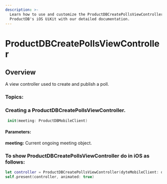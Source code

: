 ```yaml
---
description: >-
  Learn how to use and customize the ProductDBCreatePollsViewController component in
  ProductDB's iOS UiKit with our detailed documentation.
---
```


# ProductDBCreatePollsViewController
## Overview
A view controller used to create and publish a poll.

### Topics:
### Creating a ProductDBCreatePollsViewController. 

```swift
 init(meeting: ProductDBMobileClient)
```
#### Parameters:
**meeting:** Current ongoing meeting object. 

### To show ProductDBCreatePollsViewController do in iOS as follows:

```swift
let controller = ProductDBCreatePollsViewController(dyteMobileClient: dyteMobileClient)
self.present(controller, animated: true)
```

<head>
  <title>iOS ProductDBCreatePollsViewController</title>
</head>
